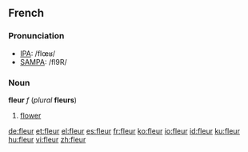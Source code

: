 ==French==

===Pronunciation===
*[[w:IPA|IPA]]: /flœʁ/
*[[w:SAMPA|SAMPA]]: /fl9R/

===Noun===
'''fleur''' ''f'' (''plural'' '''fleurs''')

# [[flower]]

[[de:fleur]]
[[et:fleur]]
[[el:fleur]]
[[es:fleur]]
[[fr:fleur]]
[[ko:fleur]]
[[io:fleur]]
[[id:fleur]]
[[ku:fleur]]
[[hu:fleur]]
[[vi:fleur]]
[[zh:fleur]]